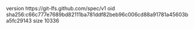version https://git-lfs.github.com/spec/v1
oid sha256:c66c777e7689bd82111ba781ddf82beb96c006cd88a91781a45603ba5fc29143
size 10336
